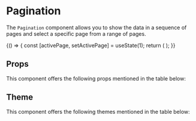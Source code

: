 
<Meta title="Core" component={Pagination} />

# Pagination

The `Pagination` component allows you to show the data in a sequence of pages and select a specific page from a range of pages.

<Preview withToolbar>
    <Story name="Pagination">
        {() => {
            const [activePage, setActivePage] = useState(1);
            return (
                <DummyWrapper>
                    <Pagination
                        activePage={activePage}
                        totalItems={number('Total Items', 1000)}
                        itemsPerPage={number('Items per page', 20)}
                        hidePrevNextLinks={boolean('Hide Prev Next Links', false)}
                        onPageClick={setActivePage}
                    />
                </DummyWrapper>
            );
        }}
    </Story>
</Preview>

## Props

This component offers the following props mentioned in the table below:

<Props of={Pagination} />

## Theme

This component offers the following themes mentioned in the table below:

<Props of={ThemeInterface} />
